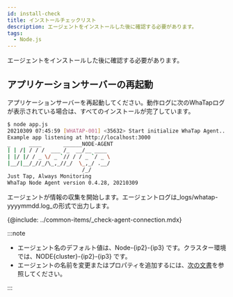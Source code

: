 ```yaml
---
id: install-check
title: インストールチェックリスト
description: エージェントをインストールした後に確認する必要があります。
tags:
  - Node.js
---
```


エージェントをインストールした後に確認する必要があります。

## アプリケーションサーバーの再起動

アプリケーションサーバーを再起動してください。動作ログに次のWhaTapログが表示されている場合は、すべてのインストールが完了しています。

```bash
$ node app.js
20210309 07:45:59 [WHATAP-001] <35632> Start initialize WhaTap Agent...
Example app listening at http://localhost:3000
_      ____       ______NODE-AGENT
| | /| / / /  ___ /_  __/__ ____
| |/ |/ / _ \/ _ `// / / _ `/ _ \
|__/|__/_//_/\_,_//_/  \_,_/ .__/
                        /_/
Just Tap, Always Monitoring
WhaTap Node Agent version 0.4.28, 20210309
```

エージェントが情報の収集を開始します。エージェントログは_logs/whatap-yyyymmdd.log_の形式で出力します。

<!-- 에이전트 연결 확인 -->

{@include: ../common-items/_check-agent-connection.mdx}  

:::note

-   エージェント名のデフォルト値は、Node-{ip2}-{ip3} です。クラスター環境では、NODE{cluster}-{ip2}-{ip3} です。
-   エージェントの名前を変更またはプロパティを追加するには、[次の文書](agent-name)を参照してください。

:::
